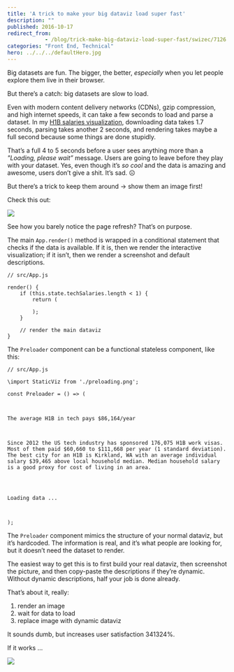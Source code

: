 ```yaml
---
title: 'A trick to make your big dataviz load super fast'
description: ""
published: 2016-10-17
redirect_from: 
            - /blog/trick-make-big-dataviz-load-super-fast/swizec/7126
categories: "Front End, Technical"
hero: ../../../defaultHero.jpg
---
```

Big datasets are fun. The bigger, the better, _especially_ when you let people explore them live in their browser.



But there’s a catch: big datasets are slow to load.



Even with modern content delivery networks (CDNs), gzip compression, and high internet speeds, it can take a few seconds to load and parse a dataset. In my [H1B salaries visualization](https://swizec.github.io/h1b-software-salaries/), downloading data takes 1.7 seconds, parsing takes another 2 seconds, and rendering takes maybe a full second because some things are done stupidly.



That’s a full 4 to 5 seconds before a user sees anything more than a _&quot;Loading, please wait”_ message. Users are going to leave before they play with your dataset. Yes, even though it’s _so cool_ and the data is amazing and awesome, users don’t give a shit. It’s sad. ☹️



But there’s a trick to keep them around → show them an image first!



Check this out:



![](./img/my70wtC.gif)



See how you barely notice the page refresh? That’s on purpose.



The main `App.render()` method is wrapped in a conditional statement that checks if the data is available. If it is, then we render the interactive visualization; if it isn’t, then we render a screenshot and default descriptions.



```
// src/App.js

render() {
    if (this.state.techSalaries.length < 1) {
        return (
            
        );
    }
    
    // render the main dataviz
}
```



The `Preloader` component can be a functional stateless component, like this:



```
// src/App.js

\import StaticViz from './preloading.png';

const Preloader = () => (
    

        
The average H1B in tech pays $86,164/year

        

Since 2012 the US tech industry has sponsored 176,075 H1B work visas. Most of them paid $60,660 to $111,668 per year (1 standard deviation). The best city for an H1B is Kirkland, WA with an average individual salary $39,465 above local household median. Median household salary is a good proxy for cost of living in an area.


        
        
Loading data ...

    

);
```



The `Preloader` component mimics the structure of your normal dataviz, but it’s hardcoded. The information is real, and it’s what people are looking for, but it doesn’t need the dataset to render.



The easiest way to get this is to first build your real dataviz, then screenshot the picture, and then copy-paste the descriptions if they’re dynamic. Without dynamic descriptions, half your job is done already.



That’s about it, really:



1. render an image
2. wait for data to load
3. replace image with dynamic dataviz



It sounds dumb, but increases user satisfaction 341324%.



If it works …



![](./img/media-jPAdK8Nfzzwt2-giphy.gif)